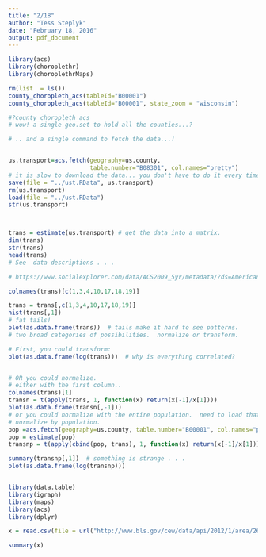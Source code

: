 ```yaml
---
title: "2/18"
author: "Tess Steplyk"
date: "February 18, 2016"
output: pdf_document
---
```


```r

library(acs)
library(choroplethr)
library(choroplethrMaps)

rm(list  = ls())
county_choropleth_acs(tableId="B00001")  
county_choropleth_acs(tableId="B00001", state_zoom = "wisconsin")  

#?county_choropleth_acs
# wow! a single geo.set to hold all the counties...?

# .. and a single command to fetch the data...!


us.transport=acs.fetch(geography=us.county, 
                       table.number="B08301", col.names="pretty")
# it is slow to download the data... you don't have to do it every time.  this is much faster:
save(file = "../ust.RData", us.transport)
rm(us.transport)
load(file = "../ust.RData")
str(us.transport)



trans = estimate(us.transport) # get the data into a matrix.
dim(trans)
str(trans)
head(trans)
# See  data descriptions . . .

# https://www.socialexplorer.com/data/ACS2009_5yr/metadata/?ds=American+Community+Survey+Tables%3A++2005+--+2009+%285-Year+Estimates%29&table=B08006

colnames(trans)[c(1,3,4,10,17,18,19)]

trans = trans[,c(1,3,4,10,17,18,19)]
hist(trans[,1])  
# fat tails!  
plot(as.data.frame(trans))  # tails make it hard to see patterns. 
# two broad categories of possibilities.  normalize or transform.

# First, you could transform:
plot(as.data.frame(log(trans)))  # why is everything correlated?


# OR you could normalize.
# either with the first column..
colnames(trans)[1]
transn = t(apply(trans, 1, function(x) return(x[-1]/x[1])))
plot(as.data.frame(transn[,-1]))
# or you could normalize with the entire population.  need to load that from acs...
# normalize by population.
pop =acs.fetch(geography=us.county, table.number="B00001", col.names="pretty")
pop = estimate(pop)
transnp = t(apply(cbind(pop, trans), 1, function(x) return(x[-1]/x[1])))

summary(transnp[,1])  # something is strange . . .
plot(as.data.frame(log(transnp)))


library(data.table)
library(igraph)
library(maps)
library(acs)
library(dplyr)

x = read.csv(file = url("http://www.bls.gov/cew/data/api/2012/1/area/26000.csv"), sep = "|", skip  = 6, header = F)

summary(x)
```